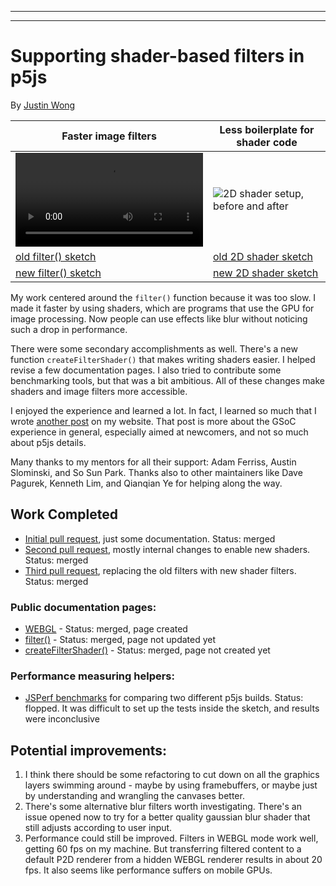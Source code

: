 
---

---
# Supporting shader-based filters in p5js

By [Justin Wong](https://wonger.dev)

| Faster image filters | Less boilerplate for shader code |
|-|-|
| <video src="https://github.com/wong-justin/p5.js/assets/28441593/41edb6b9-ef4c-4b2e-8b22-2237da4617d9">filter(), before and after</video> | ![2D shader setup, before and after](https://github.com/wong-justin/p5.js/assets/28441593/6bbd1627-3a01-4911-8c5c-992d63538b96) |
| [old filter() sketch](https://editor.p5js.org/jwong/sketches/oG9AOomYm) | [old 2D shader sketch](https://editor.p5js.org/jwong/sketches/ehXcWtycm) |
| [new filter() sketch](https://editor.p5js.org/jwong/sketches/nWmTF8UED) | [new 2D shader sketch](https://editor.p5js.org/jwong/sketches/T96caQxWq) |

My work centered around the `filter()` function because it was too slow.
I made it faster by using shaders, which are programs that use the GPU for image processing. 
Now people can use effects like blur without noticing such a drop in performance.

There were some secondary accomplishments as well.
There's a new function `createFilterShader()` that makes writing shaders easier.
I helped revise a few documentation pages.
I also tried to contribute some benchmarking tools, but that was a bit ambitious.
All of these changes make shaders and image filters more accessible. 

I enjoyed the experience and learned a lot.
In fact, I learned so much that I wrote [another post](https://wonger.dev/posts/gsoc.html) on my website.
That post is more about the GSoC experience in general, especially aimed at newcomers, and not so much about p5js details.

Many thanks to my mentors for all their support: Adam Ferriss, Austin Slominski, and So Sun Park. Thanks also to other maintainers like Dave Pagurek, Kenneth Lim, and Qianqian Ye for helping along the way.

## Work Completed

- [Initial pull request](https://github.com/processing/p5.js/pull/6167), just some documentation. Status: merged
- [Second pull request](https://github.com/processing/p5.js/pull/6237), mostly internal changes to enable new shaders. Status: merged
- [Third pull request](https://github.com/processing/p5.js/pull/6324), replacing the old filters with new shader filters. Status: merged

### Public documentation pages:
- [WEBGL](https://p5js.org/reference/#/p5/WEBGL) -  Status: merged, page created
- [filter()](https://p5js.org/reference/#/p5/filter) - Status: merged, page not updated yet
- [createFilterShader()](https://p5js.org/reference/#/p5/createFilterShader) - Status: merged, page not created yet

### Performance measuring helpers:

- [JSPerf benchmarks](https://jsperf.app/sideci) for comparing two different p5js builds. Status: flopped. It was difficult to set up the tests inside the sketch, and results were inconclusive

## Potential improvements:

1. I think there should be some refactoring to cut down on all the graphics layers swimming around - maybe by using framebuffers, or maybe just by understanding and wrangling the canvases better. 
2. There's some alternative blur filters worth investigating. There's an issue opened now to try for a better quality gaussian blur shader that still adjusts according to user input.
3. Performance could still be improved. Filters in WEBGL mode work well, getting 60 fps on my machine. But transferring filtered content to a default P2D renderer from a hidden WEBGL renderer results in about 20 fps. It also seems like performance suffers on mobile GPUs.

  